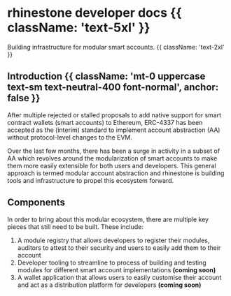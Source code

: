 # rhinestone developer docs {{ className: 'text-5xl' }}

Building infrastructure for modular smart accounts. {{ className: 'text-2xl' }}

## Introduction {{ className: 'mt-0 uppercase text-sm text-neutral-400 font-normal', anchor: false }}

After multiple rejected or stalled proposals to add native support for smart contract wallets (smart accounts) to Ethereum, ERC-4337 has been accepted as the (interim) standard to implement account abstraction (AA) without protocol-level changes to the EVM.

Over the last few months, there has been a surge in activity in a subset of AA which revolves around the modularization of smart accounts to make them more easily extensible for both users and developers. This general approach is termed modular account abstraction and rhinestone is building tools and infrastructure to propel this ecosystem forward.

## Components

In order to bring about this modular ecosystem, there are multiple key pieces that still need to be built. These include:

1. A module registry that allows developers to register their modules, auditors to attest to their security and users to easily add them to their account
2. Developer tooling to streamline to process of building and testing modules for different smart account implementations **(coming soon)**
3. A wallet application that allows users to easily customise their account and act as a distribution platform for developers **(coming soon)**
